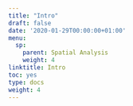```yaml
---
title: "Intro"
draft: false
date: '2020-01-29T00:00:00+01:00'
menu:
  sp:
    parent: Spatial Analysis
    weight: 4
linktitle: Intro
toc: yes
type: docs
weight: 4
---
```







